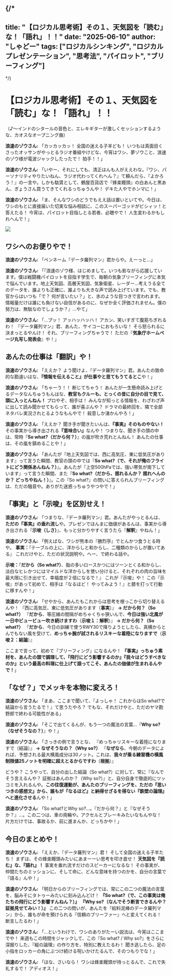
{/*
---
title: "【ロジカル思考術】その１、天気図を「読む」な！「語れ」！！"
date: "2025-06-10"
author: "しゃどー"
tags: ["ロジカルシンキング", "ロジカルプレゼンテーション", "思考法", "パイロット", "ブリーフィング"]
---
*/}

# 【ロジカル思考術】その１、天気図を「読む」な！「語れ」！！

（♪～インドのシタールの音色と、エレキギターが激しくセッションするような、カオスなオープニング曲）

**浪速のゾウさん:** 「カッカッカッ！ 全国の迷える子羊ども！ いつもは真面目くさったオッサンがやっとるラジオ番組やけどな、今宵はワシ、夢ゾウこと、浪速のゾウ様が電波ジャックしたったで！ 拍手！！」

**浪速のゾウさん:** 「いやー、それにしても、清正はんも人がええわな。『ワシ、パーソナリティやりたいねん、ラジオ代わってくれへん？』て頼んだら、『よかろう！』の一言や。しかも駄賃として、鶴屋百貨店で『蜂楽饅頭』の白あんと黒あん、ぎょうさん買うてきてくれるっちゅうんや！ デキた人やでホンマに！」

**浪速のゾウさん:** 「ま、そんなワシのどうでもええ話は置いといてや。今日は、ワシのもとに直接届いた切実な悩み相談に、このスーパーゴッドがビシィッ！と答えたる！ 今宵は、パイロット目指しとる若者、必聴やで！ 人生変わるかもしれへんで！」

<Image
  src="/images/ContentImages/ganesha_logical.jpg"
  width={400}
  height={400}
/>

## ワシへのお便りやで！

**浪速のゾウさん:** 「ペンネーム『データ羅列マン』君からや。えーっと…」

**浪速のゾウさん:** 「『浪速のゾウ様、はじめまして。いつも影ながら応援しています。僕は戦闘機パイロットを目指す学生で、毎朝の気象ブリーフィングに本気で悩んでいます。地上天気図、高層天気図、気象衛星、レーダー…考えうる全てのデータを、誰よりも正確に、誰よりも大きな声で読み上げています。でも、教官からはいつも「で？ 何が言いたい？」と、氷のような目つきで言われます。情報量だけは誰にも負けない自信があるのに、なぜか全く評価されません。僕の努力は、無駄なのでしょうか？』…やて」

**浪速のゾウさん:** 「…プッ！ アッハッハッハ！ アカン、笑いすぎて腹筋ちぎれるわ！ 『データ羅列マン』君、あんた、サイコーにおもろいな！ そら怒られるに決まっとるやんけ！ それ、ブリーフィングちゃうで！ ただの『**気象庁ホームページ丸写し発表会**』や！」

## あんたの仕事は「翻訳」や！

**浪速のゾウさん:** 「ええか？ よう聞けよ、『データ羅列マン』君。あんたの致命的な勘違いはな、<Highlight>**『情報を伝えること』が仕事やと思てもうてるとこ**</Highlight>や！」

**浪速のゾウさん:** 「ちゃーう！！ 断じてちゃう！ あんたが一生懸命読み上げとるデータなんちゅうもんはな、**教官もクルーも、とっくの昔に自分の目で見て、頭に入っとんねん！** プロやぞ、相手は！ みんなが知っとる情報を、わざわざ声に出して読み聞かせてもらって、誰が喜ぶんや？ ドラマの最終回を、隣で全部ネタバレ実況されとるようなもんやで！ 殺意しか湧かんやろ！」

**浪速のゾウさん:** 「ええか？ 聞き手が聞きたいんは、**『事実』そのものやない！** その事実から導き出される<Highlight>**『意味合い』**</Highlight>なんや！ つまりな、聞き手の頭の中は、常時『**So what?（だから何？）**』の嵐が吹き荒れとんねん！ あんたの仕事は、その嵐を鎮めることや！」

**浪速のゾウさん:** 「あんたが『地上天気図では、西に高気圧、東に低気圧があります』って言うた瞬間、教官の頭の中では『**So what?（で、それが俺のフライトにどう関係あんねん？）**』。あんたが『上空500hPaでは、強い寒気が南下しています』って言うた瞬間、また『**So what?（だから、揺れるんか？ 揺れへんのか？ どっちやねん！）**』。この『So what?』の問いに答えられんブリーフィングは、ただの騒音や。ありがた迷惑っちゅうやつやで！」

## 「事実」と「示唆」を区別せえ！

**浪速のゾウさん:** 「つまりな、『データ羅列マン』君。あんたがやっとるんは、<Highlight>**ただの『事実』の垂れ流し**</Highlight>や。プレゼンでほんまに価値があるんは、事実から導き出される<Highlight>『**示唆（しさ）**』</Highlight>、もっと分かりやすく言うたら<Highlight>『**解釈**』</Highlight>やねん！」

**浪速のゾウさん:** 「例えばな、ワシが熊本の『勝烈亭』でとんかつ食うとる時や。
**事実：**『テーブルの上に、洋からしと和からし、二種類のからしが置いてある』
これだけやと、ただの状況説明や。へー、で終わる話や。

**示唆：**『**だから（So what?）**、脂の多いロースかつにはツーンとくる和からし、淡白なヒレかつにはマイルドな洋からしを使い分けると、それぞれの肉の旨味を最大限に引き出せて、幸福度が２倍になるで！』
これが『示唆』や！ この『示唆』があって初めて、相手は『なるほど！ やってみよう！』と膝を打って行動に移すんや！」

**浪速のゾウさん:** 「せやから、あんたもこれからは思考を根っこから切り替えるんや！
『西に高気圧、東に低気圧があります（**事実**）』
**→ だから何？（So what?）**
『**だから**、等圧線の間隔がめちゃくちゃ狭いんで、**今日は強い北風が一日中ビュービュー吹き続けますわ**（**示唆１：解釈**）』
**→ だから何？（So what?）**
『**だから**、今日の訓練で使うRWY30で降りようとしたら、真横からとんでもない風を受けて、**めっちゃ腕が試されるリスキーな着陸になりますで**（**示唆２：結論**）』

ここまで言って、初めて『ブリーフィング』になるんや！ <Highlight>**『事実』っちゅう素材を、あんたの頭で調理して、『飛行にどう影響するのか』『我々はどうすべきなのか』という最高の料理に仕上げて語ってこそ、あんたの価値が生まれるんやで！**</Highlight>」

## 「なぜ？」でメッキを本物に変えろ！

**浪速のゾウさん:** 「まあ、ここまで聞いて、『よっしゃ！ これからはSo what?で結論から言うたるで！』て思うたやろ？ でもな、それだけやと、ただのヤマ勘野郎で終わる可能性がある」

**浪速のゾウさん:** 「そこで出てくるんが、もう一つの魔法の言葉…『**Why so?（なぜそうなの？）**』や！」

**浪速のゾウさん:** 「さっきの例で言うとな、
『めっちゃリスキーな着陸になりますで（結論）』
**→ なぜそうなの？（Why so?）**
『**なぜなら**、今朝のデータによれば、予想される最大横風成分は30ノット。これは、**我々が乗る練習機の横風制限値25ノットを明確に超えとるからですわ**（**根拠**）』

どうや？ こうやって、自分の出した結論（So what?）に対して、常に『なんでそう言えるんや？ 証拠はあんのか？（Why so?）』と、自分自身で徹底的にツッコミを入れるんや。<Highlight>**この往復運動が、あんたのブリーフィングを、ただの『思いつきの感想文』から、誰もが『なるほど』と納得せざるを得ない『鉄壁の論理』へと進化させる**</Highlight>んや！」

**浪速のゾウさん:** 「So what?とWhy so?…。『だから何？』と『なぜそうか？』…。この二つは、車の両輪や。アクセルとブレーキみたいなもんやな！ 片方だけでは、事故るか、前に進まんか、どっちかや！」

## 今日のまとめや！

**浪速のゾウさん:** 「ええか、『データ羅列マン』君！ そして全国の迷える子羊たち！ まずは、その蜂楽饅頭みたいにあまーーい思考を叩き直せ！
<Highlight>**天気図を『読む』な、『語れ』！**</Highlight>
事実を垂れ流すだけのスピーカーになるな！ その事実が、仲間たちのミッションに、そして命に、どんな意味を持つのかを、自分の言葉で『語る』んや！」

**浪速のゾウさん:** 「明日からのブリーフィングでは、常にこの二つの魔法の言葉を、脳みそにタトゥーみたいに刻み込んどけ！
<Highlight>**『So what?（で、この事実は俺たちの飛行にどう影響すんねん？）』**</Highlight>
<Highlight>**『Why so?（なんでそう断言できるんや？ 証拠見せてみい！）』**</Highlight>
この二つの問いが、あんたを『給料泥棒のデータ羅列マン』から、誰もが命を預けられる『信頼のブリーファー』へと変えてくれる！ 断言したるわ！」

**浪速のゾウさん:** 「…というわけで、ワシのありがたーい説法は、今宵はここまでや！ 来週もこの時間をジャックして、この『So what? / Why so?』をさらに深掘りした、『縦の論理』の作り方を、特別に教えたるわ！ 聞き逃したら、足の小指をロッカーの角にぶつけ続ける呪いかけたるんで、そのつもりでな！」

**浪速のゾウさん:** 「ほな、さいなら！ ワシは蜂楽饅頭が待っとるんで、これで失礼するで！ アディオス！」

